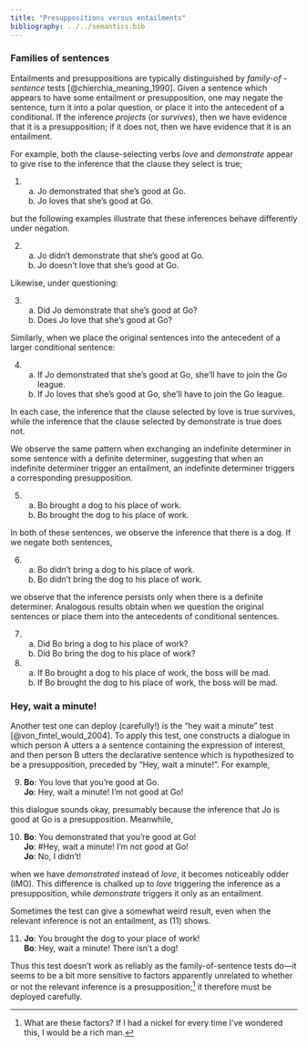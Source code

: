 ```yaml
---
title: "Presuppositions versus entailments"
bibliography: ../../semantics.bib
---
```


### Families of sentences

Entailments and presuppositions are typically distinguished by *family-of -sentence* tests [@chierchia_meaning_1990].
Given a sentence which appears to have some entailment or presupposition, one may negate the sentence, turn it into a polar question, or place it into the antecedent of a conditional.
If the inference *projects* (or *survives*), then we have evidence that it is a presupposition;
if it does not, then we have evidence that it is an entailment.

For example, both the clause-selecting verbs *love* and *demonstrate* appear to give rise to the inference that the clause they select is true;

(@ex-believe-love) a. Jo [demonstrated]{.gb-blue} that she's good at Go. <br>
	b. Jo [loves]{.gb-orange} that she's good at Go.
	
but the following examples illustrate that these inferences behave differently under negation.
	
(@ex-believe-love-not) a. Jo didn't [demonstrate]{.gb-blue} that she's good at Go. <br>
	b. Jo doesn't [love]{.gb-orange} that she's good at Go.

Likewise, under questioning:

(@ex-believe-love-q) a. Did Jo [demonstrate]{.gb-blue} that she's good at Go?
	b. Does Jo [love]{.gb-orange} that she's good at Go?
	
Similarly, when we place the original sentences into the antecedent of a larger conditional sentence:

(@ex-believe-love-cond) a. If Jo [demonstrated]{.gb-blue} that she's good at Go, she'll have to join the Go league. <br>
	b. If Jo [loves]{.gb-orange} that she's good at Go, she'll have to join the Go league.

In each case, the inference that the clause selected by [love]{.gb-orange} is true survives, while the inference that the clause selected by [demonstrate]{.gb-blue} is true does not.

We observe the same pattern when exchanging an indefinite determiner in some sentence with a definite determiner, suggesting that when an indefinite determiner trigger an entailment, an indefinite determiner triggers a corresponding presupposition.

(@ex-indef-def) a. Bo brought [a dog]{.gb-blue} to his place of work. <br>
	b. Bo brought [the dog]{.gb-orange} to his place of work.

In both of these sentences, we observe the inference that there is a dog.
If we negate both sentences,

(@ex-indef-def-not) a. Bo didn't bring [a dog]{.gb-blue} to his place of work. <br>
	b. Bo didn't bring [the dog]{.gb-orange} to his place of work.
	
we observe that the inference persists only when there is a definite determiner.
Analogous results obtain when we question the original sentences or place them into the antecedents of conditional sentences.

(@ex-indef-def-q) a. Did Bo bring [a dog]{.gb-blue} to his place of work? <br>
	b. Did Bo bring [the dog]{.gb-orange} to his place of work?
	
(@ex-indef-def-cond) a. If Bo brought [a dog]{.gb-blue} to his place of work, the boss will be mad. <br>
	b. If Bo brought [the dog]{.gb-orange} to his place of work, the boss will be mad.

### Hey, wait a minute!

Another test one can deploy (carefully!) is the "hey wait a minute" test [@von_fintel_would_2004].
To apply this test, one constructs a dialogue in which person A utters a a sentence containing the expression of interest, and then person B utters the declarative sentence which is hypothesized to be a presupposition, preceded by "Hey, wait a minute!".
For example,

(@ex-hwam-test) **Bo**: You [love]{.gb-orange} that you're good at Go. <br>
	**Jo**: Hey, wait a minute! I'm not good at Go!

this dialogue sounds okay, presumably because the inference that Jo is good at Go is a presupposition.
Meanwhile,

(@ex-hwam-test-fail) **Bo**: You [demonstrated]{.gb-blue} that you're good at Go! <br>
	**Jo**: \#Hey, wait a minute! I'm not good at Go! <br>
    **Jo**: No, I didn't!

when we have *demonstrated* instead of *love*, it becomes noticeably odder (IMO).
This difference is chalked up to *love* triggering the inference as a presupposition, while *demonstrate* triggers it only as an entailment.

Sometimes the test can give a somewhat weird result, even when the relevant inference is not an entailment, as (@ex-hwam-test2) shows.

(@ex-hwam-test2) **Jo**: You brought [the dog]{.gb-orange} to your place of work! <br>
	**Bo**: Hey, wait a minute! There isn't a dog!

Thus this test doesn't work as reliably as the family-of-sentence tests do---it seems to be a bit more sensitive to factors apparently unrelated to whether or not the relevant inference is a presupposition;^[
  What are these factors?
  If I had a nickel for every time I've wondered this, I would be a rich man.
]
it therefore must be deployed carefully.
